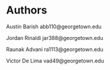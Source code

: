 # Authors {#welcome .unnumbered}


Austin Barish
abb110@georgetown.edu

Jordan Rinaldi
jar388@georgetown.edu

Raunak Advani
ra1113@georgetown.edu

Victor De Lima
vad49@georgetown.edu


